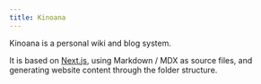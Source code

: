 ---
title: Kinoana
---

Kinoana is a personal wiki and blog system.

It is based on [Next.js](https://nextjs.org/), using Markdown / MDX as source files, and generating website content through the folder structure.

